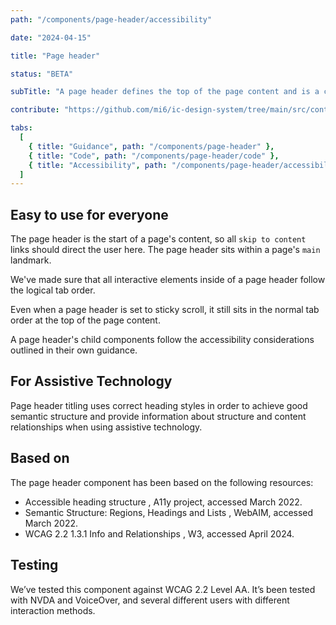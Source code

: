 ```yaml
---
path: "/components/page-header/accessibility"

date: "2024-04-15"

title: "Page header"

status: "BETA"

subTitle: "A page header defines the top of the page content and is a consistent way to show page context, key actions and secondary navigation."

contribute: "https://github.com/mi6/ic-design-system/tree/main/src/content/structured/components/page-header"

tabs:
  [
    { title: "Guidance", path: "/components/page-header" },
    { title: "Code", path: "/components/page-header/code" },
    { title: "Accessibility", path: "/components/page-header/accessibility" },
  ]
---
```


## Easy to use for everyone

The page header is the start of a page's content, so all `skip to content` links should direct the user here. The page header sits within a page's `main` landmark.

We've made sure that all interactive elements inside of a page header follow the logical tab order.

Even when a page header is set to sticky scroll, it still sits in the normal tab order at the top of the page content.

A page header's child components follow the accessibility considerations outlined in their own guidance.

## For Assistive Technology

Page header titling uses correct heading styles in order to achieve good semantic structure and provide information about structure and content relationships when using assistive technology.

## Based on

The page header component has been based on the following resources:

<ul>
  <li>
    <ic-link
      target="_blank"
      href="https://www.a11yproject.com/posts/how-to-accessible-heading-structure/"
      rel="noreferrer noopener nofollow"
    >
      Accessible heading structure
    </ic-link>
    , A11y project, accessed March 2022.
  </li>
  <li>
    <ic-link
      target="_blank"
      href="https://webaim.org/techniques/semanticstructure/"
      rel="noreferrer noopener nofollow"
    >
      Semantic Structure: Regions, Headings and Lists
    </ic-link>
    , WebAIM, accessed March 2022.
  </li>
  <li>
    <ic-link
      target="_blank"
      href="https://www.w3.org/WAI/WCAG22/Understanding/info-and-relationships"
      rel="noreferrer noopener nofollow"
    >
      WCAG 2.2 1.3.1 Info and Relationships
    </ic-link>
    , W3, accessed April 2024.
  </li>
</ul>

## Testing

We’ve tested this component against WCAG 2.2 Level AA. It’s been tested with NVDA and VoiceOver, and several different users with different interaction methods.
